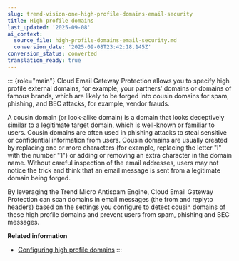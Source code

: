 ```yaml
---
slug: trend-vision-one-high-profile-domains-email-security
title: High profile domains
last_updated: '2025-09-08'
ai_context:
  source_file: high-profile-domains-email-security.md
  conversion_date: '2025-09-08T23:42:18.145Z'
conversion_status: converted
translation_ready: true
---
```


::: {role="main"}
Cloud Email Gateway Protection allows you to specify high profile external domains, for example, your partners' domains or domains of famous brands, which are likely to be forged into cousin domains for spam, phishing, and BEC attacks, for example, vendor frauds.

A cousin domain (or look-alike domain) is a domain that looks deceptively similar to a legitimate target domain, which is well-known or familiar to users. Cousin domains are often used in phishing attacks to steal sensitive or confidential information from users. Cousin domains are usually created by replacing one or more characters (for example, replacing the letter "l" with the number "1") or adding or removing an extra character in the domain name. Without careful inspection of the email addresses, users may not notice the trick and think that an email message is sent from a legitimate domain being forged.

By leveraging the Trend Micro Antispam Engine, Cloud Email Gateway Protection can scan domains in email messages (the from and replyto headers) based on the settings you configure to detect cousin domains of these high profile domains and prevent users from spam, phishing and BEC messages.

**Related information**

- [Configuring high profile domains](high-profile-domains-email.mdx)
:::

